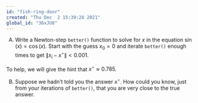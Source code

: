 ```yaml
---
id: "fish-ring-door"
created: "Thu Dec  2 15:39:28 2021"
global_id: "36xJU8"
---
```


A) Write a Newton-step `better()` function to solve for $x$ in the equation $\sin(x) = \cos(x)$. Start with the guess $x_0 = 0$ and iterate `better()` enough times to get $\| x_i - x^\star\| < 0.001$.

To help, we will give the hint that $x^\star \approx 0.785$.

B) Suppose we hadn't told you the answer $x^\star$. How could you know, just from your iterations of `better()`, that you are very close to the true answer.


